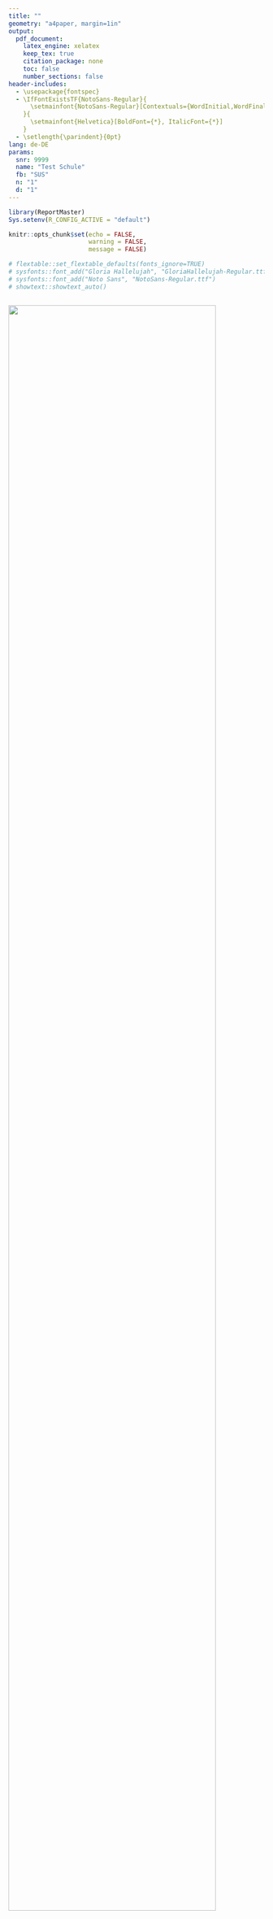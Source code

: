 ```yaml
---
title: ""
geometry: "a4paper, margin=1in" 
output:
  pdf_document:
    latex_engine: xelatex
    keep_tex: true
    citation_package: none  
    toc: false       
    number_sections: false
header-includes:
  - \usepackage{fontspec}
  - \IfFontExistsTF{NotoSans-Regular}{
      \setmainfont{NotoSans-Regular}[Contextuals={WordInitial,WordFinal}, BoldFont={*}, ItalicFont={*}]
    }{
      \setmainfont{Helvetica}[BoldFont={*}, ItalicFont={*}]
    }
  - \setlength{\parindent}{0pt}
lang: de-DE
params:
  snr: 9999
  name: "Test Schule"
  fb: "SUS"
  n: "1"
  d: "1"
---
```


```r
library(ReportMaster)
Sys.setenv(R_CONFIG_ACTIVE = "default")

knitr::opts_chunk$set(echo = FALSE,
                      warning = FALSE,
                      message = FALSE)

# flextable::set_flextable_defaults(fonts_ignore=TRUE)
# sysfonts::font_add("Gloria Hallelujah", "GloriaHallelujah-Regular.ttf")
# sysfonts::font_add("Noto Sans", "NotoSans-Regular.ttf")
# showtext::showtext_auto()



```


```{=tex}
\begin{figure}[h!]
\raggedleft
\includegraphics[width=0.55\textwidth]{header_eva_las.png}
\vspace{10mm}
\end{figure}
\begin{center}
\section*{\Huge Rückmeldung der Ergebnisse aus \newline der Unterrichtsbeobachtung} 
\end{center}
\vspace{10mm}  % Optional additional space
```


![](graphic_title_ubb.png){width="90%"}

## \LARGE `r params$name` (`r params$snr`)

-   Anzahl der Beobachtungen: `r params$n`

-   Beobachtungszeitpunkt: `r format(Sys.Date(), "%Y")`

-   Dauer der Beobachtung: `r params$d`



\newpage

## Hinweise zum besseren Verständnis der Darstellungen

Sie finden in diesem Bericht Einschätzungen zu den Anforderungen unter der Überschrift des entsprechenden Qualitätskriteriums aus dem Modul A „Lehren und Lernen“ des bayerischen Qualitätstableaus. Das Diagramm (ein sogenanntes „Verteilungsband“) zeigt, in welchem Grad die Anforderung in den beobachteten Unterrichtsstunden erfüllt ist. Zusätzlich werden die Ergebnisse in einer Tabelle berichtet. Die Verteilungsbänder bestehen aus horizontal gestapelten Segmenten in den Farben Rot, Hellrot, Hellgrau, Hellblau und Blau, die den Punkten auf einer fünfstufigen Einschätzungsskala entsprechen (vgl. Farblegende in der Kopfzeile der Tabelle). Pro Einschätzungsoption wird die absolute Anzahl der Unterrichtseinheiten angezeigt. Ein hoher Anteil an blauen Segmenten ("eher erfüllt"; "voll und ganz erfüllt") verweist darauf, dass eine bestimmte Anforderung in einer hohen Zahl von Unterrichtseinheiten erfüllt ist. 


Unter der Überschrift einer jeden Anforderung und der Themen Heterogenität und Digitalisierung werden Beobachtungen auf der Ebene der Indikatoren berichtet. Das geschieht ebenfalls in Form von Verteilungsbändern in den Farben Hellrot, Hellgrau und Blau und in Tabellenform. Die Farblegende befindet sich auch hier in der Kopfzeile der Tabelle. 


Sie finden außerdem Informationen zur Variation der Lehr- und Lernmethoden und zur Nutzung digitaler Geräte. 


Pro Antwortoption wird immer die absolute Anzahl der Unterrichtseinheiten berichtet.


\pagebreak

